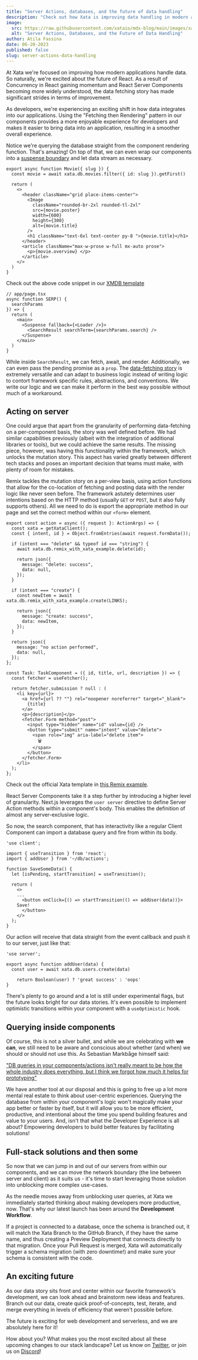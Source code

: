 ```yaml
---
title: "Server Actions, databases, and the future of data handling"
description: "Check out how Xata is improving data handling in modern apps using React advancements"
image:
  src: https://raw.githubusercontent.com/xataio/mdx-blog/main/images/xata-rename.png
  alt: "Server Actions, Databases, and the Future of Data Handling"
author: Atila Fassina
date: 06-20-2023
published: false
slug: server-actions-data-handling
---
```


At Xata we're focused on improving how modern applications handle data. So naturally, we're excited about the future of React. As a result of Concurrency in React gaining momentum and React Server Components becoming more widely understood, the data fetching story has made significant strides in terms of improvement.

As developers, we're experiencing an exciting shift in how data integrates into our applications. Using the "Fetching then Rendering" pattern in our components provides a more enjoyable experience for developers and makes it easier to bring data into an application, resulting in a smoother overall experience.

Notice we're querying the database straight from the component rendering function. That's amazing! On top of that, we can even wrap our components into a [suspense boundary](https://react.dev/reference/react/Suspense#usage) and let data stream as necessary.

```tsx
export async function Movie({ slug }) {
  const movie = await xata.db.movies.filter({ id: slug }).getFirst()

  return (
    <>
      <header className="grid place-items-center">
        <Image
          className="rounded-br-2xl rounded-tl-2xl"
          src={movie.poster}
          width={600}
          height={300}
          alt={movie.title}
        />
        <h1 className="text-6xl text-center py-8 ">{movie.title}</h1>
      </header>
      <article className="max-w-prose w-full mx-auto prose">
        <p>{movie.overview} </p>
      </article>
    </>
  )
}
```

Check out the above code snippet in our [XMDB template](https://xata.io/docs/examples/xmdb)

```tsx
// app/page.tsx
async function SERP() {
  searchParams
}) => {
  return (
    <main>
      <Suspense fallback={<Loader />}>
        <SearchResult searchTerm={searchParams.search} />
      </Suspense>
    </main>
  )
}
```

While inside `SearchResult`, we can fetch, await, and render. Additionally, we can even pass the pending promise as a `prop`. The [data-fetching story](https://nextjs.org/docs/app/building-your-application/data-fetching/fetching#static-data-fetching) is extremely versatile and can adapt to business logic instead of writing logic to contort framework specific rules, abstractions, and conventions. We write our logic and we can make it perform in the best way possible without much of a workaround.


## Acting on server

One could argue that apart from the granularity of performing data-fetching on a per-component basis, the story was well defined before. We had similar capabilities previously (albeit with the integration of additional libraries or tools), but we could achieve the same results. The missing piece, however, was having this functionality within the framework, which unlocks the mutation story. This aspect has varied greatly between different tech stacks and poses an important decision that teams must make, with plenty of room for mistakes.

Remix tackles the mutation story on a per-view basis, using action functions that allow for the co-location of fetching and posting data with the render logic like never seen before. The framework astutely determines user intentions based on the HTTP method (usually `GET` or `POST`, but it also fully supports others). All we need to do is export the appropriate method in our page and set the correct method within our `<form>` element.

```tsx
export const action = async ({ request }: ActionArgs) => {
  const xata = getXataClient();
  const { intent, id } = Object.fromEntries(await request.formData());

  if (intent === "delete" && typeof id === "string") {
    await xata.db.remix_with_xata_example.delete(id);

    return json({
      message: "delete: success",
      data: null,
    });
  }

  if (intent === "create") {
    const newItem = await xata.db.remix_with_xata_example.create(LINKS);

    return json({
      message: "create: success",
      data: newItem,
    });
  }

  return json({
    message: "no action performed",
    data: null,
  });
};

const Task: TaskComponent = ({ id, title, url, description }) => {
  const fetcher = useFetcher();

  return fetcher.submission ? null : (
    <li key={url}>
      <a href={url ?? ""} rel="noopener noreferrer" target="_blank">
        {title}
      </a>
      <p>{description}</p>
      <fetcher.Form method="post">
        <input type="hidden" name="id" value={id} />
        <button type="submit" name="intent" value="delete">
          <span role="img" aria-label="delete item">
            🗑
          </span>
        </button>
      </fetcher.Form>
    </li>
  );
};
```
Check out the official Xata template in [this Remix example](https://github.com/remix-run/examples/tree/main/xata).

React Server Components take it a step further by introducing a higher level of granularity. Next.js leverages the `user server` directive to define Server Action methods within a component's body. This enables the definition of almost any server-exclusive logic.

So now, the search component, that has interactivity like a regular Client Component can import a database query and fire from within its body.

```tsx
'use client';

import { useTransition } from 'react';
import { addUser } from '~/db/actions';

function SaveSomeData() {
  let [isPending, startTransition] = useTransition();

  return (
    <>
    ...
      <button onClick={() => startTransition(() => addUser(data))}>
	Save!
      </button>
    </>
  );
}
```
Our action will receive that data straight from the event callback and push it to our server, just like that:

```tsx
'use server';

export async function addUser(data) {
  const user = await xata.db.users.create(data)

	return Boolean(user) ? 'great success' : 'oops'
}
```

There's plenty to go around and a lot is still under experimental flags, but the future looks bright for our data stories. It's even possible to implement optimistic transitions within your component with a `useOptimistic` hook.

## Querying inside components

Of course, this is not a silver bullet, and while we are celebrating with **we can**, we still need to be aware and conscious about whether (and when) we should or should not use this. As Sebastian Markbåge himself said:

["DB queries in your components/actions isn't really meant to be how the whole industry does everything, but I think we forgot how much it helps for prototyping"](https://twitter.com/sebmarkbage/status/1655291879682867202?s=20)

We have another tool at our disposal and this is going to free up a lot more mental real estate to think about user-centric experiences. Querying the database from within your component's logic won't magically make your app better or faster by itself, but it will allow you to be more efficient, productive, and intentional about the time you spend building features and value to your users. And, isn't that what the Developer Experience is all about? Empowering developers to build better features by facilitating solutions!

## Full-stack solutions and then some

So now that we can jump in and out of our servers from within our components, and we can move the network boundary (the line between server and client) as it suits us - it's time to start leveraging those solution into unblocking more complex use-cases.

As the needle moves away from unblocking user queries, at Xata we immediately started thinking about making developers more productive, now. That's why our latest launch has been around the **Development Workflow**.

If a project is connected to a database, once the schema is branched out, it will match  the Xata Branch to the GitHub Branch, if they have the same name, and thus creating a Preview Deployment that connects directly to that migration. Once your Pull Request is merged, Xata will automatically trigger a schema migration (with zero downtime!) and make sure your schema is consistent with the code.

## An exciting future

As our data story sits front and center within our favorite framework's development, we can look ahead and brainstorm new ideas and features. Branch out our data, create quick proof-of-concepts, test, iterate, and merge everything in levels of efficiency that weren't possible before.

The future is exciting for web development and serverless, and we are absolutely here for it!

How about you? What makes you the most excited about all these upcoming changes to our stack landscape? Let us know on [Twitter](http://twitter.com/xata), or join us on [Discord](xata.io/discord)!
